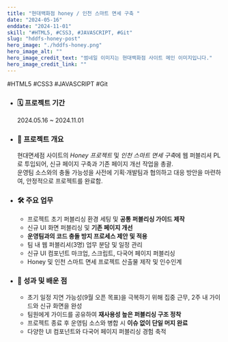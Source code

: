 ```yaml
---
title: "현대백화점 honey / 인천 스마트 면세 구축 "
date: "2024-05-16"
enddate: "2024-11-01"
skill: "#HTML5, #CSS3, #JAVASCRIPT, #Git"
slug: "hddfs-honey-post"
hero_image: "./hddfs-honey.png"
hero_image_alt: ""
hero_image_credit_text: "썸네일 이미지는 현대백화점 사이트 메인 이미지입니다."
hero_image_credit_link: ""
---
```


<div className="badge-wrap">
  <span className="badge badge-html">#HTML5</span>
  <span className="badge badge-css">#CSS3</span>
  <span className="badge badge-javscript">#JAVASCRIPT</span>
  <span className="badge badge-git">#Git</span>
</div>

- ### 🗓️ 프로젝트 기간

  2024.05.16 ~ 2024.11.01

- ### 📌 프로젝트 개요

  현대면세점 사이트의 _Honey 프로젝트_ 및 *인천 스마트 면세 구축*에 웹 퍼블리셔 PL로 투입되어, 신규 페이지 구축과 기존 페이지 개선 작업을 총괄.  
  운영팀 소스와의 충돌 가능성을 사전에 기획·개발팀과 협의하고 대응 방안을 마련하여, 안정적으로 프로젝트를 완료함.

- ### 🛠 주요 업무

  - 프로젝트 초기 퍼블리싱 환경 세팅 및 **공통 퍼블리싱 가이드 제작**
  - 신규 UI 화면 퍼블리싱 및 **기존 페이지 개선**
  - **운영팀과의 코드 충돌 방지 프로세스 제안 및 적용**
  - 팀 내 웹 퍼블리셔(3명) 업무 분담 및 일정 관리
  - 신규 UI 컴포넌트 마크업, 스크립트, 다국어 페이지 퍼블리싱
  - Honey 및 인천 스마트 면세 프로젝트 산출물 제작 및 인수인계

- ### 🎯 성과 및 배운 점

  - 초기 일정 지연 가능성(9월 오픈 목표)을 극복하기 위해 집중 근무, 2주 내 가이드와 신규 화면을 완성
  - 팀원에게 가이드를 공유하여 **재사용성 높은 퍼블리싱 구조 정착**
  - 프로젝트 종료 후 운영팀 소스와 병합 시 **이슈 없이 단일 머지 완료**
  - 다양한 UI 컴포넌트와 다국어 페이지 퍼블리싱 경험 축적
